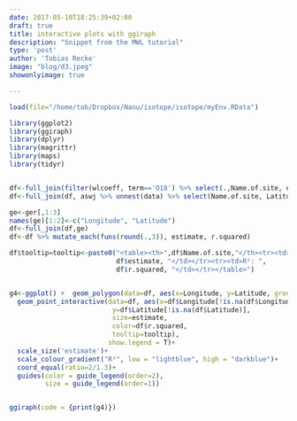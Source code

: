 ```yaml
---
date: 2017-05-10T18:25:39+02:00
draft: true
title: interactive plots with ggiraph 
description: "Snippet from the MWL tutorial"
type: 'post'
author: 'Tobias Recke'
image: "blog/d3.jpeg"
showonlyimage: true

---
```



```r
load(file="/home/tob/Dropbox/Nanu/isotope/isotope/myEnv.RData")
```

```r

library(ggplot2)
library(ggiraph)
library(dplyr)
library(magrittr)
library(maps)
library(tidyr)


df<-full_join(filter(wlcoeff, term=='O18') %>% select(.,Name.of.site, estimate), select(wlsy, Name.of.site, r.squared))
df<-full_join(df, aswj %>% unnest(data) %>% select(Name.of.site, Latitude, Longitude, Altitude))%>% unique() 

ge<-ger[,1:3]
names(ge)[1:2]<-c("Longitude", "Latitude")
df<-full_join(df,ge)
df<-df %>% mutate_each(funs(round(.,3)), estimate, r.squared)

df$tooltip=tooltip<-paste0("<table><th>",df$Name.of.site,"</th><tr><td>Slope: ", 
                           df$estimate, "</td></tr><tr><td>R²: ", 
                           df$r.squared, "</td></tr></table>")


g4<-ggplot() +  geom_polygon(data=df, aes(x=Longitude, y=Latitude, group=group), fill='white')+
  geom_point_interactive(data=df, aes(x=df$Longitude[!is.na(df$Longitude)], 
                          y=df$Latitude[!is.na(df$Latitude)],
                          size=estimate,
                          color=df$r.squared,
                          tooltip=tooltip), 
                         show.legend = T)+
  scale_size('estimate')+
  scale_colour_gradient("R²", low = "lightblue", high = "darkblue")+
  coord_equal(ratio=2/1.3)+
  guides(color = guide_legend(order=2),
         size = guide_legend(order=1))



```

```r

ggiraph(code = {print(g4)})

```



